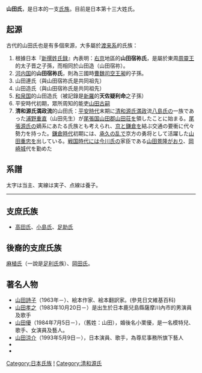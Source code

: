 

'''山田氏'''，是日本的一支[[氏族|氏族]]。目前是日本第十三大姓氏。

== 起源 ==
古代的山田氏也是有多個來源，大多屬於[[渡来人|渡来系]]的氏族：
# 根據日本『[[新撰姓氏録|新撰姓氏録]]』內表明：[[右京區|右京]]地區的'''山田宿祢氏'''，是屬於東周[[周靈王|周靈王]]的太子晋之子孫，而相同於山田造（山田宿祢）。
# [[河内国|河内国]]的'''山田宿祢氏'''，則為三國時[[曹魏|曹魏]][[司空|司空]][[王昶_(三國)|王昶]]的子孫。
# 山田連氏（與山田宿祢氏是共同祖先）
# 山田造氏（與山田宿祢氏是共同祖先）
# [[和泉国|和泉国]]的山田造氏（被記錄是[[新羅|新羅]]的'''天佐疑利命'''之子孫）
# 平安時代初期，眾所周知的能吏[[山田古嗣|山田古嗣]]
# '''清和源氏満政流'''的山田氏：[[平安時代|平安時代]]末期に[[清和源氏|清和源氏]][[源満政|満政]]流[[八島氏|八島氏]]の一族であった[[浦野重直|浦野重直]]（山田先生）が[[尾張国|尾張国]][[山田郡_(尾張国)|山田郡]][[山田荘|山田荘]]を領したことに始まる。[[尾張源氏|尾張源氏]]の嫡系にあたる氏族とも考えられ、[[京都|京]]と[[鎌倉|鎌倉]]を結ぶ交通の要衝に代々勢力を持った。[[鎌倉時代|鎌倉時代]]初期には、[[承久の乱|承久の乱]]で京方の勇将として活躍した[[山田重忠|山田重忠]]を出している。[[戦国時代_(日本)|戦国時代]]には[[今川氏|今川氏]]の家臣である[[山田景隆|山田景隆]]がおり、[[岡崎城|岡崎城]]代を勤めた

==系譜==
<div class="NavFrame" style="clear: both; border:0;">
<div class="NavHead" style="text-align: center;"></div>
<div class="NavContent" style="text-align: left;">
;太字は当主、実線は実子、点線は養子。<!--構成の都合で出生順より組み替え-->
{{familytree/start|style="font-size:85%"}}
{{familytree |border=0|01||||| 01=[[源重実|源重実]]}}
{{familytree |border=0| |)|-|-|-|-|-|.||||||}}
{{familytree |border=0|01||||02| 01=[[源重貞|重貞]]|02=[[源重遠|浦野重遠]]}}
{{familytree |border=0| |)|-|-|.|||)|-|-|v|-|-|v|-|.}}
{{familytree |border=0|01|02|03|04|05|06||| 01=山田重経|02=山田重継|03='''[[浦野重直|重直]]'''|04=［葦敷氏］<br/>[[葦敷重頼|葦敷重頼]]|05=［小河氏］<br/>小河重房|06=山田重弘}}
{{familytree |border=0| ||||,|-|-|(|||!|||!}}
{{familytree |border=0||||01|02|03|04| 01='''[[山田重満|山田重満]]'''|02=［[[足助氏|足助氏]]］<br/>[[足助重長|足助重長]]|03=[[葦敷重隆|重隆（山田重隆）]]|04=［[[水野氏|水野氏]]］<br/>重清}}
{{familytree |border=0| ||||!}}
{{familytree |border=0||||01|| 01='''[[山田重忠|重忠]]'''|}}
{{familytree |border=0| ||||!}}
{{familytree |border=0||||01|| 01=[[山田重継|重継]]|}}
{{familytree |border=0| ||||)|-|-|.}}
{{familytree |border=0||||01|02| 01=[[山田兼継|兼継]]|02='''重親'''}}
{{familytree |border=0| |||||||!}}
{{familytree |border=0|||||||01|| 01='''[[山田泰親|泰親]]'''|}}
{{familytree |border=0| |||||||!}}
{{familytree |border=0|||||||01|| 01='''時重'''|}}
{{familytree |border=0| |||||||!}}
{{familytree |border=0|||||||01|| 01='''重綱'''|}}
{{familytree |border=0| |||||||!}}
{{familytree |border=0|||||||01|| 01='''重政'''|}}
{{familytree |border=0| |||||||!}}
{{familytree |border=0|||||||01|| 01='''重章'''|}}
{{familytree |border=0| ||||,|-|-|+|-|-|.}}
{{familytree |border=0||||01|02|03| 01='''重賢'''|02=牧義長|03=岡田時常}}
{{familytree |border=0| ||||!}}
{{familytree |border=0||||01|| 01='''岡田重篤'''|}}
{{familytree |border=0| ||||!}}
{{familytree |border=0||||01|| 01='''重頼'''|}}
{{familytree |border=0| ||||!}}
{{familytree |border=0||||01|| 01='''重能'''|}}
{{familytree |border=0| ||||!}}
{{familytree |border=0||||01|| 01='''直孝'''|}}
{{familytree/end}}
<hr/>
<!--系譜参考
*[http://www.myj7000.jp-biz.net/clan/01/010/01001a.htm#002 日本の名字七千傑]
*[http://www.geocities.jp/okugesan_com/mitsumasa.htm#mizuno 公卿類別譜]-->
</div></div>

== 支庶氏族 ==
*[[高田氏|高田氏]]、[[小島氏|小島氏]]、[[足助氏|足助氏]]
== 後裔的支庶氏族 ==
[[麻植氏|麻植氏]]（一說是[[足利氏|足利氏]]族）、[[岡田氏|岡田氏]]。

==著名人物==
*[[山田詩子|山田詩子]]（1963年－）、絵本作家、絵本翻訳家。(參見日文維基百科)
*[[山田孝之|山田孝之]]（1983年10月20日－）是出生於日本鹿兒島縣薩摩川內市的男演員及歌手
*[[山田優|山田優]]（1984年7月5日－），（舊姓：山田），婚後名小栗優，是一名模特兒、歌手、女演員及藝人。
*[[山田涼介|山田涼介]]（1993年5月9日－），日本演員、歌手，為尊尼事務所旗下藝人
*
*


{{DEFAULTSORT:やまたし}}
[[Category:日本氏族|Category:日本氏族]]
[[Category:山田氏|!]]
[[Category:清和源氏|Category:清和源氏]]